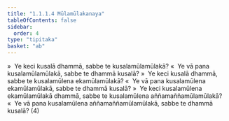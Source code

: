 ```yaml
---
title: "1.1.1.4 Mūlamūlakanaya"
tableOfContents: false
sidebar:
  order: 4
type: "tipitaka"
basket: "ab"
---
```



<DynamicBreadcrumb />

<Division number="10">

<Paragraph number="20">
»  Ye keci kusalā dhammā, sabbe te kusalamūlamūlakā?
</Paragraph>

<Paragraph number="21">
«  Ye vā pana kusalamūlamūlakā, sabbe te dhammā kusalā?
</Paragraph>

</Division>
<Division number="11">

<Paragraph number="22">
»  Ye keci kusalā dhammā, sabbe te kusalamūlena ekamūlamūlakā?
</Paragraph>

<Paragraph number="23">
«  Ye vā pana kusalamūlena ekamūlamūlakā, sabbe te dhammā kusalā?
</Paragraph>

</Division>
<Division number="12">

<Paragraph number="24">
»  Ye keci kusalamūlena ekamūlamūlakā dhammā, sabbe te kusalamūlena aññamaññamūlamūlakā?
</Paragraph>

<Paragraph number="25">
«  Ye vā pana kusalamūlena aññamaññamūlamūlakā, sabbe te dhammā kusalā? (4)
</Paragraph>
</Division>